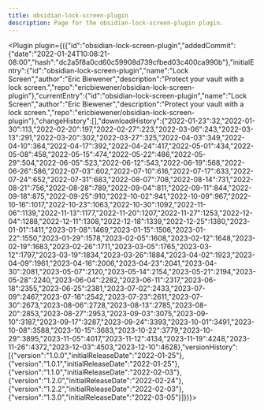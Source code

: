 ---
title: obsidian-lock-screen-plugin
description: Page for the obsidian-lock-screen-plugin plugin.
---


<Plugin plugin={({"id":"obsidian-lock-screen-plugin","addedCommit":{"date":"2022-01-24T10:08:21-08:00","hash":"dc2a5f8a0cd60c59908d739cfbed03c400ca990b"},"initialEntry":{"id":"obsidian-lock-screen-plugin","name":"Lock Screen","author":"Eric Biewener","description":"Protect your vault with a lock screen.","repo":"ericbiewener/obsidian-lock-screen-plugin"},"currentEntry":{"id":"obsidian-lock-screen-plugin","name":"Lock Screen","author":"Eric Biewener","description":"Protect your vault with a lock screen.","repo":"ericbiewener/obsidian-lock-screen-plugin"},"changeHistory":[],"downloadHistory":{"2022-01-23":32,"2022-01-30":113,"2022-02-20":197,"2022-02-27":223,"2022-03-06":243,"2022-03-13":291,"2022-03-20":302,"2022-03-27":325,"2022-04-03":349,"2022-04-10":364,"2022-04-17":392,"2022-04-24":417,"2022-05-01":434,"2022-05-08":458,"2022-05-15":474,"2022-05-22":486,"2022-05-29":504,"2022-06-05":523,"2022-06-12":543,"2022-06-19":568,"2022-06-26":586,"2022-07-03":602,"2022-07-10":616,"2022-07-17":633,"2022-07-24":652,"2022-07-31":683,"2022-08-07":708,"2022-08-14":731,"2022-08-21":756,"2022-08-28":789,"2022-09-04":811,"2022-09-11":844,"2022-09-18":875,"2022-09-25":910,"2022-10-02":941,"2022-10-09":967,"2022-10-16":1017,"2022-10-23":1063,"2022-10-30":1092,"2022-11-06":1139,"2022-11-13":1177,"2022-11-20":1207,"2022-11-27":1253,"2022-12-04":1288,"2022-12-11":1308,"2022-12-18":1339,"2022-12-25":1380,"2023-01-01":1411,"2023-01-08":1469,"2023-01-15":1506,"2023-01-22":1550,"2023-01-29":1578,"2023-02-05":1608,"2023-02-12":1648,"2023-02-19":1683,"2023-02-26":1711,"2023-03-05":1765,"2023-03-12":1797,"2023-03-19":1834,"2023-03-26":1884,"2023-04-02":1923,"2023-04-09":1961,"2023-04-16":2006,"2023-04-23":2041,"2023-04-30":2081,"2023-05-07":2120,"2023-05-14":2154,"2023-05-21":2194,"2023-05-28":2240,"2023-06-04":2282,"2023-06-11":2317,"2023-06-18":2355,"2023-06-25":2381,"2023-07-02":2433,"2023-07-09":2467,"2023-07-16":2542,"2023-07-23":2611,"2023-07-30":2673,"2023-08-06":2728,"2023-08-13":2785,"2023-08-20":2853,"2023-08-27":2953,"2023-09-03":3075,"2023-09-10":3187,"2023-09-17":3287,"2023-09-24":3393,"2023-10-01":3491,"2023-10-08":3588,"2023-10-15":3683,"2023-10-22":3779,"2023-10-29":3895,"2023-11-05":4017,"2023-11-12":4134,"2023-11-19":4248,"2023-11-26":4372,"2023-12-03":4503,"2023-12-10":4628},"versionHistory":[{"version":"1.0.0","initialReleaseDate":"2022-01-25"},{"version":"1.0.1","initialReleaseDate":"2022-01-25"},{"version":"1.1.0","initialReleaseDate":"2022-02-03"},{"version":"1.2.0","initialReleaseDate":"2022-02-24"},{"version":"1.2.2","initialReleaseDate":"2022-02-03"},{"version":"1.3.0","initialReleaseDate":"2022-03-05"}]})}></Plugin>